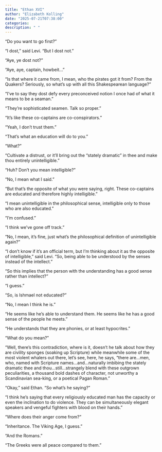 ```yaml
---
title: "Ethan XVI"
author: "Elizabeth Kolling"
date: "2025-07-21T07:38:00"
categories: 
description: " "
---
```



“Do you want to go first?”

“I dost,” said Levi. "But I dost not."

“Aye, ye dost not?”

“Aye, aye, captain, howbeit...” 

“Is that where it came from, I mean, who the pirates got it from? From the Quakers? Seriously, so what’s up with all this Shakespearean language?”

“I’ve to say they dost defy every preconceived notion I once had of what it means to be a seaman.” 

“They’re sophisticated seamen. Talk so proper.” 

“It’s like these co-captains are co-conspirators.” 

“Yeah, I don’t trust them.” 

“That’s what an education will do to you.” 

“What?”

“Cultivate a distrust, or it’ll bring out the “stately dramatic” in thee and make thou entirely unintelligible.” 

“Huh? Don’t you mean intelligible?”

“No, I mean what I said.”

“But that’s the opposite of what you were saying, right. These co-captains are educated and therefore highly intelligible.”

“I mean unintelligible in the philosophical sense, intelligible only to those who are also educated.”

“I’m confused.” 

“I think we’ve gone off track.”

“No, I mean, it’s fine, just what’s the philosophical definition of unintelligible again?”

“I don’t know if it’s an official term, but I’m thinking about it as the opposite of intelligible,” said Levi. “So, being able to be understood by the senses instead of the intellect.” 

“So this implies that the person with the understanding has a good sense rather than intellect?”

“I guess.”

“So, is Ishmael not educated?”

“No, I mean I think he is.” 

“He seems like he’s able to understand them. He seems like he has a good sense of the people he meets.”

“He understands that they are phonies, or at least hypocrites.”

“What do you mean?”

“Well, there’s this contradiction, where is it, doesn’t he talk about how they are civility sponges (soaking up Scripture) while meanwhile some of the most violent whalers out there, let’s see, here, he says, “there are…men, who, named with Scripture names…and…naturally imbibing the stately dramatic thee and thou…still…strangely blend with these outgrown peculiarities, a thousand bold dashes of character, not unworthy a Scandinavian sea-king, or a poetical Pagan Roman.” 

“Okay,” said Ethan. “So what’s he saying?” 

“I think he’s saying that every religiously educated man has the capacity or even the inclination to do violence. They can be simultaneously elegant speakers and vengeful fighters with blood on their hands.”

“Where does their anger come from?” 

“Inheritance. The Viking Age, I guess.” 

“And the Romans.”

“The Greeks were all peace compared to them.”